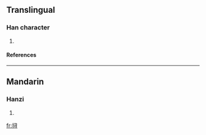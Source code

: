 {{see|撏}}

==Translingual==
===Han character===
{{Han char|rn=64|rad=手|as=06|sn=9|four=|canj=手尸一戈 (QSMI), X手尸一戈 (XQSMI)}}
# {{defn|Han|sort=手06}}
====References====
{{Han ref|kx=0431.171|hdz=31876.040|uh=6326|ud=25382}}
----
==Mandarin==
===Hanzi===
{{cmn-hanzi|tra=撏|pin=[[xún]] ([[xun2]])|wg=hsün<sup>2</sup>}}
# {{defn|Mandarin}}

[[fr:挦]]